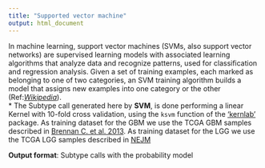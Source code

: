 ```yaml
---
title: "Supported vector machine"
output: html_document
---
```


In machine learning, support vector machines (SVMs, also support vector networks) are supervised learning models with associated learning algorithms that analyze data and recognize patterns, used for classification and regression analysis. Given a set of training examples, each marked as belonging to one of two categories, an SVM training algorithm builds a model that assigns new examples into one category or the other (Ref:[*Wikipedia*](http://en.wikipedia.org/wiki/Support_vector_machine)).      
* The Subtype call generated here by **SVM**, is done performing a linear Kernel with 10-fold cross validation, using the `ksvm` function of the [‘kernlab’](http://cran.r-project.org/web/packages/kernlab/kernlab.pdf) package. As training dataset for the GBM we use the TCGA GBM samples described in [Brennan C. et al. 2013](http://www.ncbi.nlm.nih.gov/pubmed/24120142). As training dataset for the LGG we use the TCGA LGG samples described in [NEJM](https://#)  

**Output format**: Subtype calls with the probability model   
